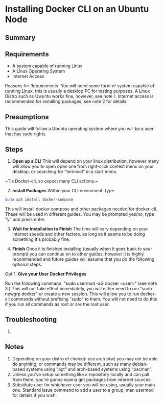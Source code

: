 # Installing Docker CLI on an Ubuntu Node

## Summary

## Requirements

- A system capable of running Linux
- A Linux Operating System
- Internet Access

Reasons for Requirements:
You will need some form of system capable of running Linux, this is usually a desktop PC for testing purposes.
A Linux Distro such as Uwuntu works fine, however, see note 1.
Internet access is recommended for installing packages, see note 2 for details.

## Presumptions

This guide will follow a Ubuntu operating system where you will be a user that has sudo rights.

## Steps

1. **Open up a CLI**
This will depend on your linux distribution, however many will allow you to open open one from right-click context menu on your desktop, or searching for "terminal" in a start menu.

~Tis Docker-cli, so expect many CLI actions.~

2. **Install Packages**
Within your CLI enviroment, type 
```bash copy
sudo apt install docker-compose
```
This will install docker compose and other packages needed for docker-cli. These will be used in different guides.
You may be prompted yes/no, type "y" and press enter.

3. **Wait for Installation to Finish**
The time will vary depending on your internet speeds and other factors. as long as it seems to be doing something it's probably fine.

4. **Finish**
Once it is finished installing (usually when it goes back to your prompt) you can continue on to other guides, however it is highly recommended and future guides will assume that you do the following optional steps.

Opt 1. **Give your User Docker Privileges**

Run the following command, "sudo usermod -aG docker \<user>" (see note 3.)
This will not take effect immediately, you will either need to run "sudo newgrp docker" or create a new session.
This will allow you to run docker-cli commands without prefixing "sudo" to them.
You will not need to do this if you run all commands as root or are the root user.

## Troubleshooting

1.

## Notes
1. Depending on your distro of choice(I use arch btw) you may not be able do anything, or commands may be different, such as many debian-based systems using "apt" and arch-based systems using "pacman".
2. Unless you've setup something like a repository locally and can pull from there, you're gonna wanna get packages from internet sources.
3. Substitute user for whichever user you will be using, usually your main one. Standard issue command to add a user to a group, man usermod for details if you wish.